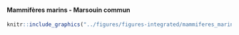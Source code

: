 #### Mammifères marins - Marsouin commun {-}


<!-- -------------------------------------------------- -->

```r
knitr::include_graphics("../figures/figures-integrated/mammiferes_marins-harbour_porpoise.png")
```

<br>
